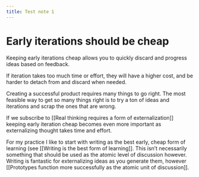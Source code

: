 ```yaml
---
title: Test note 1
---
```


# Early iterations should be cheap

Keeping early iterations cheap allows you to quickly discard and progress ideas based on feedback.

If iteration takes too much time or effort, they will have a higher cost, and be harder to detach from and discard when needed.

Creating a successful product requires many things to go right. The most feasible way to get so many things right is to try a ton of ideas and iterations and scrap the ones that are wrong.

If we subscribe to [[Real thinking requires a form of externalization]] keeping early iteration cheap becomes even more important as externalizing thought takes time and effort.

For my practice I like to start with writing as the best early, cheap form of learning (see [[Writing is the best form of learning]]. This isn’t necessarily something that should be used as the atomic level of discussion however. Writing is fantastic for externalizing ideas as you generate them, however [[Prototypes function more successfully as the atomic unit of discussion]].
